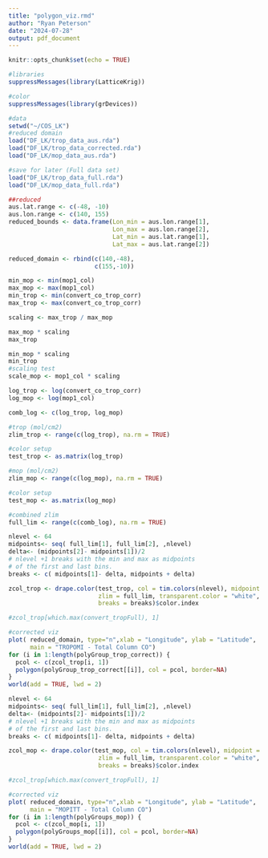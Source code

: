 ---
title: "polygon_viz.rmd"
author: "Ryan Peterson"
date: "2024-07-28"
output: pdf_document
---

```{r setup, include=FALSE}
knitr::opts_chunk$set(echo = TRUE)
```

```{r library}
#libraries
suppressMessages(library(LatticeKrig))

#color
suppressMessages(library(grDevices))
```

```{r data}
#data
setwd("~/COS_LK")
#reduced domain
load("DF_LK/trop_data_aus.rda")
load("DF_LK/trop_data_corrected.rda")
load("DF_LK/mop_data_aus.rda")

#save for later (Full data set)
load("DF_LK/trop_data_full.rda")
load("DF_LK/mop_data_full.rda")
```

```{r reduced_domain}
##reduced
aus.lat.range <- c(-48, -10) 
aus.lon.range <- c(140, 155)
reduced_bounds <- data.frame(Lon_min = aus.lon.range[1], 
                             Lon_max = aus.lon.range[2],
                             Lat_min = aus.lat.range[1],
                             Lat_max = aus.lat.range[2])

reduced_domain <- rbind(c(140,-48), 
                        c(155,-10))
```

```{r base_comparisons}


min_mop <- min(mop1_col)
max_mop <- max(mop1_col)
min_trop <- min(convert_co_trop_corr)
max_trop <- max(convert_co_trop_corr)

scaling <- max_trop / max_mop

max_mop * scaling
max_trop

min_mop * scaling
min_trop
#scaling test
scale_mop <- mop1_col * scaling
```

```{r viz_setup}
log_trop <- log(convert_co_trop_corr)
log_mop <- log(mop1_col)

comb_log <- c(log_trop, log_mop)

#trop (mol/cm2)
zlim_trop <- range(c(log_trop), na.rm = TRUE)

#color setup
test_trop <- as.matrix(log_trop)

#mop (mol/cm2)
zlim_mop <- range(c(log_mop), na.rm = TRUE)

#color setup
test_mop <- as.matrix(log_mop)

#combined zlim 
full_lim <- range(c(comb_log), na.rm = TRUE)
```


```{r}

nlevel <- 64
midpoints<- seq( full_lim[1], full_lim[2], ,nlevel)
delta<- (midpoints[2]- midpoints[1])/2
# nlevel +1 breaks with the min and max as midpoints 
# of the first and last bins.
breaks <- c( midpoints[1]- delta, midpoints + delta)

zcol_trop <- drape.color(test_trop, col = tim.colors(nlevel), midpoint = FALSE, 
                         zlim = full_lim, transparent.color = "white", 
                         breaks = breaks)$color.index

#zcol_trop[which.max(convert_tropFull), 1]

#corrected viz
plot( reduced_domain, type="n",xlab = "Longitude", ylab = "Latitude",
      main = "TROPOMI - Total Column CO")
for (i in 1:length(polyGroup_trop_correct)) {
  pcol <- c(zcol_trop[i, 1])
  polygon(polyGroup_trop_correct[[i]], col = pcol, border=NA)
}
world(add = TRUE, lwd = 2)
```


```{r}

nlevel <- 64
midpoints<- seq( full_lim[1], full_lim[2], ,nlevel)
delta<- (midpoints[2]- midpoints[1])/2
# nlevel +1 breaks with the min and max as midpoints 
# of the first and last bins.
breaks <- c( midpoints[1]- delta, midpoints + delta)

zcol_mop <- drape.color(test_mop, col = tim.colors(nlevel), midpoint = FALSE, 
                         zlim = full_lim, transparent.color = "white", 
                         breaks = breaks)$color.index

#zcol_trop[which.max(convert_tropFull), 1]

#corrected viz
plot( reduced_domain, type="n",xlab = "Longitude", ylab = "Latitude",
      main = "MOPITT - Total Column CO")
for (i in 1:length(polyGroups_mop)) {
  pcol <- c(zcol_mop[i, 1])
  polygon(polyGroups_mop[[i]], col = pcol, border=NA)
}
world(add = TRUE, lwd = 2)
```

